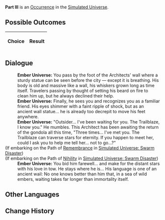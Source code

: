 {{Simulated Universe Event Infobox
|title         = Part III
|image         = 6.png
|type          =
|domains_su    = 
|domains_ext   = 
|domains_swarm = 
|domains_gng   = 
|requirements  =
|prev          = 
|next          = 
|indexRewards  =
|characters    = 
}}
'''Part III''' is an [[Simulated Universe/Occurrence|Occurrence]] in the [[Simulated Universe]].

==Possible Outcomes==
{| class="article-table"
!Choice
!Result

|}

<!--
==Gameplay Notes==

-->
==Dialogue==
{{Dialogue Start}}
:'''Ember Universe:''' You pass by the foot of the Architects' wall where a sturdy statue can be seen before the city &mdash; except it is breathing. His body is old and massive like a wall, his whiskers grown long as time itself. Travelers passing by thought of setting his beard on fire to clean him up, but he always declined their help.
:'''Ember Universe:''' Finally, he sees you and recognizes you as a familiar friend. His eyes shimmer with a faint ripple of shock, but as an ancient wall statue... he is already too decrepit to move his feet anywhere.
:'''Ember Universe:''' "Outsider... I've been waiting for you. The Trailblaze, I know you." He mumbles. This Architect has been awaiting the return of the gondola all this time, "Three times... I've met you. The Trailblaze can traverse stars for eternity. If you happen to meet her, could I ask you to help me tell her... not to go...?"
;(If embarking on the Path of [[Simulated Universe/Paths#Remembrance|Remembrance]] in [[Simulated Universe: Swarm Disaster]])
:{{SU Special Dialogue|Remembrance|I can try.|You keep making promises you don't even know if you can keep.}}
;(If embarking on the Path of [[Simulated Universe/Paths#Nihility|Nihility]] in [[Simulated Universe: Swarm Disaster]])
:{{SU Special Dialogue|Nihility|I don't think this is effective...|Poverty cannot separate people. Different ideals, however, can.}}
:'''Ember Universe:''' You bid him farewell... and make for the distant stars with his love in tow. He stays where he is... His language is one of an ancient wail: No one knows better than him that, in a sea of wild embers, waiting takes far longer than immortality itself.
{{Dialogue End}}

==Other Languages==
{{Other Languages
|en   = Part III
|zhs  = 其三
|zht  = 其三
|ja   = その3
|ko   = III
|es   = Parte III
|fr   = Partie&nbsp;III
|ru   = III
|th   = ตอน 3
|vi   = Phần 3
|de   = Teil 3
|id   = Bagian III
|pt   = Parte III
}}

==Change History==
{{Change History|<!--unknown-->}}
